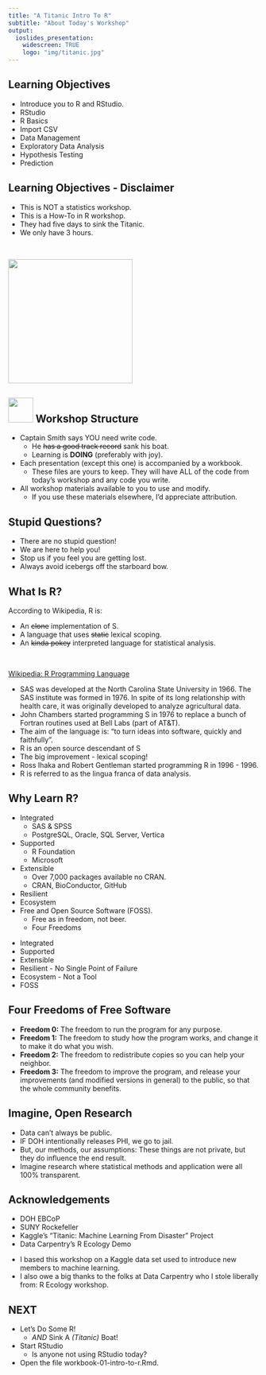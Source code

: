 ```yaml
---
title: "A Titanic Intro To R"
subtitle: "About Today's Workshop"
output:
  ioslides_presentation:
    widescreen: TRUE
    logo: "img/titanic.jpg"
---
```


## Learning Objectives

- Introduce you to R and RStudio.
- RStudio
- R Basics
- Import CSV
- Data Management
- Exploratory Data Analysis
- Hypothesis Testing
- Prediction

## Learning Objectives - Disclaimer

- This is NOT a statistics workshop.
- This is a How-To in R workshop.
- They had five days to sink the Titanic.
- We only have 3 hours.

<br/>

<img src="img/gilligan.jpg" height=250px>

## <img src="img/captain-smith-super-small.jpg" height=50px> Workshop Structure

- Captain Smith says YOU need write code.
    - He ~~has a good track record~~ sank his boat.
    - Learning is **DOING** (preferably with joy).
- Each presentation (except this one) is accompanied by a workbook.
    - These files are yours to keep. They will have ALL of the code
      from today's workshop and any code you write.
- All workshop materials available to you to use and modify.
    - If you use these materials elsewhere, I'd appreciate attribution.

## Stupid Questions?

- There are no stupid question!
- We are here to help you!
- Stop us if you feel you are getting lost.
- Always avoid icebergs off the starboard bow.

## What Is R?

According to Wikipedia, R is:

- An  ~~clone~~ implementation  of S.
- A language that uses ~~static~~ lexical  scoping.
- An  ~~kinda pokey~~ interpreted language for statistical analysis.

<br/>

[Wikipedia: R Programming Language](https://en.wikipedia.org/wiki/R_%28programming_language%29)


<div class="notes">

- SAS was developed at the North Carolina State University
  in 1966. The SAS institute was formed in 1976. In spite of its long
  relationship with health care, it was originally developed to analyze
  agricultural data.
- John Chambers started programming S in 1976 to replace a bunch of
  Fortran routines used at Bell Labs (part of AT&T).
- The aim of the language is: "to turn ideas into software, quickly
  and faithfully".
- R is an open source descendant of S
- The big improvement -  lexical scoping!
- Ross Ihaka and Robert Gentleman started programming R in 1996 - 1996.
- R is referred to as the lingua franca of data analysis.

</div>

## Why Learn R? {.smaller}

- Integrated
    - SAS & SPSS
    - PostgreSQL, Oracle, SQL Server, Vertica
- Supported
    - R Foundation
    - Microsoft
- Extensible
    - Over 7,000 packages available no CRAN.
    - CRAN, BioConductor, GitHub
- Resilient
- Ecosystem
- Free and Open Source Software (FOSS).
    - Free as in freedom, not beer.
    - Four Freedoms

<div class="notes">

- Integrated
- Supported
- Extensible
- Resilient - No Single Point of Failure
- Ecosystem - Not a Tool
- FOSS

</div>

## Four Freedoms of Free Software

- **Freedom 0:** The freedom to run the program for any purpose.
- **Freedom 1:** The freedom to study how the program works, and change it to make it do what you wish.
- **Freedom 2:** The freedom to redistribute copies so you can help your neighbor.
- **Freedom 3:** The freedom to improve the program, and release your
  improvements (and modified versions in general) to the public, so
  that the whole community benefits.

## Imagine, Open Research

- Data can't always be public.
- IF DOH intentionally releases PHI, we go to jail.
- But, our methods, our assumptions: These things are not private, but
  they do influence the end result.
- Imagine research where statistical methods and application were all
  100% transparent.

## Acknowledgements

- DOH EBCoP
- SUNY Rockefeller
- Kaggle's "Titanic: Machine Learning From Disaster" Project
- Data Carpentry's R Ecology Demo

<div class="notes">

- I based this workshop on a Kaggle data set used to introduce new
  members to machine learning.
- I also owe a big thanks to the folks at Data Carpentry who I stole
  liberally from: R Ecology workshop.

</div>

## NEXT

- Let's Do Some R!
    - *AND* Sink A *(Titanic)* Boat!
- Start RStudio
    - Is anyone not using RStudio today?
- Open the file workbook-01-intro-to-r.Rmd.

